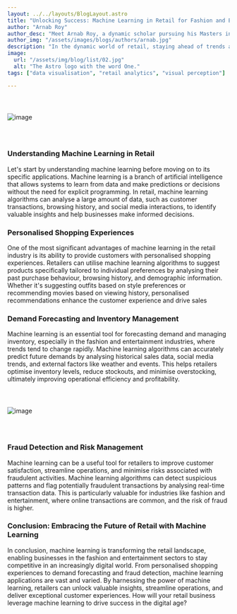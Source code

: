 ```yaml
---
layout: ../../layouts/BlogLayout.astro
title: "Unlocking Success: Machine Learning in Retail for Fashion and Entertainment"
author: "Arnab Roy"
author_desc: "Meet Arnab Roy, a dynamic scholar pursuing his Masters in Data Science and Management from the prestigious institutes, IIT Ropar and IIM Amritsar. With a fervent dedication to mastering the fusion of data science and business acumen, Arnab navigates the realms of academia and industry with unwavering curiosity and a relentless pursuit of excellence. His passion for unlocking insights and driving innovation propels him to explore the cutting edge of data-driven solutions, shaping the future of business intelligence."
author_img: "/assets/images/blogs/authors/arnab.jpg"
description: "In the dynamic world of retail, staying ahead of trends and meeting consumer demands is essential for success. With the advent of big data and machine learning, retailers in the fashion and entertainment sectors have been revolutionising their operations, from personalised shopping experiences to targeted marketing campaigns. In this blog, we'll explore how machine learning transforms the retail landscape, specifically focusing on its applications in fashion and entertainment. From predicting consumer preferences to optimising inventory management, we'll delve into the exciting possibilities machine learning offers for retailers in these sectors."
image:
  url: "/assets/img/blog/list/02.jpg"
  alt: "The Astro logo with the word One."
tags: ["data visualisation", "retail analytics", "visual perception"]

---
```


<img src="/assets/images/blogs/blog6/img1.svg" alt="image" style="margin: 2.56rem auto;"/>

<Quote quote={quote}/>

### Understanding Machine Learning in Retail

Let's start by understanding machine learning before moving on to its specific applications. Machine learning is a branch of artificial intelligence that allows systems to learn from data and make predictions or decisions without the need for explicit programming. In retail, machine learning algorithms can analyse a large amount of data, such as customer transactions, browsing history, and social media interactions, to identify valuable insights and help businesses make informed decisions.

### Personalised Shopping Experiences

One of the most significant advantages of machine learning in the retail industry is its ability to provide customers with personalised shopping experiences. Retailers can utilise machine learning algorithms to suggest products specifically tailored to individual preferences by analysing their past purchase behaviour, browsing history, and demographic information. Whether it's suggesting outfits based on style preferences or recommending movies based on viewing history, personalised recommendations enhance the customer experience and drive sales

### Demand Forecasting and Inventory Management

Machine learning is an essential tool for forecasting demand and managing inventory, especially in the fashion and entertainment industries, where trends tend to change rapidly. Machine learning algorithms can accurately predict future demands by analysing historical sales data, social media trends, and external factors like weather and events. This helps retailers optimise inventory levels, reduce stockouts, and minimise overstocking, ultimately improving operational efficiency and profitability.

<img src="/assets/images/blogs/blog6/img2.svg" alt="image" style="margin: 2.56rem auto;"/>

### Fraud Detection and Risk Management

Machine learning can be a useful tool for retailers to improve customer satisfaction, streamline operations, and minimise risks associated with fraudulent activities. Machine learning algorithms can detect suspicious patterns and flag potentially fraudulent transactions by analysing real-time transaction data. This is particularly valuable for industries like fashion and entertainment, where online transactions are common, and the risk of fraud is higher.

### Conclusion: Embracing the Future of Retail with Machine Learning

In conclusion, machine learning is transforming the retail landscape, enabling businesses in the fashion and entertainment sectors to stay competitive in an increasingly digital world. From personalised shopping experiences to demand forecasting and fraud detection, machine learning applications are vast and varied. By harnessing the power of machine learning, retailers can unlock valuable insights, streamline operations, and deliver exceptional customer experiences. How will your retail business leverage machine learning to drive success in the digital age?
